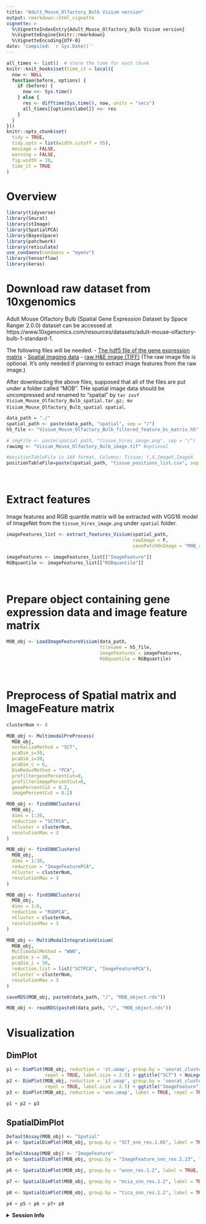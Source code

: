 ```yaml
---
title: "Adult_Mouse_Olfactory_Bulb Visium version"
output: rmarkdown::html_vignette
vignette: >
  %\VignetteIndexEntry{Adult_Mouse_Olfactory_Bulb Visium version}
  %\VignetteEngine{knitr::rmarkdown}
  %\VignetteEncoding{UTF-8}
date: 'Compiled: `r Sys.Date()`'
---
```


```r
all_times <- list()  # store the time for each chunk
knitr::knit_hooks$set(time_it = local({
  now <- NULL
  function(before, options) {
    if (before) {
      now <<- Sys.time()
    } else {
      res <- difftime(Sys.time(), now, units = "secs")
      all_times[[options$label]] <<- res
    }
  }
}))
knitr::opts_chunk$set(
  tidy = TRUE,
  tidy.opts = list(width.cutoff = 95),
  message = FALSE,
  warning = FALSE,
  fig.width = 10,
  time_it = TRUE
)
```


# Overview

```r
library(tidyverse)
library(Seurat)
library(stImage)
library(SpatialPCA)
library(BayesSpace)
library(patchwork)
library(reticulate)
use_condaenv(condaenv = "myenv")
library(tensorflow)
library(keras)
```


# Download raw dataset from 10xgenomics

Adult Mouse Olfactory Bulb (Spatial Gene Expression Dataset by Space Ranger 2.0.0) dataset can be accessed at https://www.10xgenomics.com/resources/datasets/adult-mouse-olfactory-bulb-1-standard-1. 

The following files will be needed:
- [The hdf5 file of the gene expression matrix](https://cf.10xgenomics.com/samples/spatial-exp/2.0.0/Visium_Mouse_Olfactory_Bulb/Visium_Mouse_Olfactory_Bulb_filtered_feature_bc_matrix.h5)
- [Spatial imaging data](https://cf.10xgenomics.com/samples/spatial-exp/2.0.0/Visium_Mouse_Olfactory_Bulb/Visium_Mouse_Olfactory_Bulb_spatial.tar.gz)
- [raw H&E image (TIFF)](https://cf.10xgenomics.com/samples/spatial-exp/2.0.0/Visium_Mouse_Olfactory_Bulb/Visium_Mouse_Olfactory_Bulb_image.tif) (The raw image file is optional. It's only needed if planning to extract image features from the raw image.)

After downloading the above files, supposed that all of the files are put under a folder called "MOB". THe spatial image data should be uncompressed and renamed to "spatial" by `tar zxvf Visium_Mouse_Olfactory_Bulb_spatial.tar.gz; mv Visium_Mouse_Olfactory_Bulb_spatial spatial`.



```r
data_path = "./"
spatial_path <- paste(data_path, "spatial", sep = "/")
h5_file <- "Visium_Mouse_Olfactory_Bulb_filtered_feature_bc_matrix.h5"

# imgFile <- paste(spatial_path, "tissue_hires_image.png", sep = "/")
rawimg <- "Visium_Mouse_Olfactory_Bulb_image.tif" #optional

#positionTableFile is 10X format, Columns: Tissue; Y,X,ImageY,ImageX
positionTableFile=paste(spatial_path, "tissue_positions_list.csv", sep = "/")

```


<br>

# Extract features

Image features and RGB quantile matrix will be extracted with VGG16 model of ImageNet from the `tissue_hires_image.png` under `spatial` folder.

```r
imageFeatures_list <- extract_features_Visium(spatial_path, 
                                              rawImage = F, 
                                              savePatchOnImage = "MOB_rawpatch.png")

imageFeatures <- imageFeatures_list[["ImageFeature"]]
RGBquantile <- imageFeatures_list[["RGBquantile"]]

```

<br>

# Prepare object containing gene expression data and image feature matrix 

```r
MOB_obj <- LoadImageFeatureVisium(data_path, 
                                  filename = h5_file,
                                  imageFeatures = imageFeatures,
                                  RGBquantile = RGBquantile)

```


<br>

# Preprocess of Spatial matrix and ImageFeature matrix

```r
clusterNum <- 8

MOB_obj <- MultimodalPreProcess(
  MOB_obj, 
  normalizeMethod = "SCT", 
  pcaDim_s=30, 
  pcaDim_i=30, 
  pcaDim_c = 6,
  DimReducMethod = "PCA",
  prefiltergenePercentCut=0,
  prefilterimagePercentCut=0,
  genePercentCut = 0.2,
  imagePercentCut = 0.2)

MOB_obj <- findSNNClusters(
  MOB_obj,
  dims = 1:30,
  reduction = "SCTPCA",
  nCluster = clusterNum,
  resolutionMax = 3
)

MOB_obj <- findSNNClusters(
  MOB_obj,
  dims = 1:30,
  reduction = "ImageFeaturePCA",
  nCluster = clusterNum,
  resolutionMax = 3
)

MOB_obj <- findSNNClusters(
  MOB_obj,
  dims = 1:6,
  reduction = "RGBPCA",
  nCluster = clusterNum,
  resolutionMax = 3
)

MOB_obj <- MultiModalIntegrationVisium(
  MOB_obj,
  MultimodalMethod = "WNN",
  pcaDim_s = 30,
  pcaDim_i = 30,
  reduction.list = list("SCTPCA", "ImageFeaturePCA"),
  nCluster = clusterNum,
  resolutionMax = 3
)

```


```r
saveRDS(MOB_obj, paste0(data_path, "/", "MOB_object.rds"))
```


```r
MOB_obj <- readRDS(paste0(data_path, "/", "MOB_object.rds"))
```


# Visualization

## DimPlot

```r
p1 <- DimPlot(MOB_obj, reduction = 'st.umap', group.by = 'seurat_clusters', label = TRUE, 
              repel = TRUE, label.size = 2.5) + ggtitle("SCT") + NoLegend()
p2 <- DimPlot(MOB_obj, reduction = 'if.umap', group.by = 'seurat_clusters', label = TRUE, 
              repel = TRUE, label.size = 2.5) + ggtitle("ImageFeature") + NoLegend()
p3 <- DimPlot(MOB_obj, reduction = 'wnn.umap', label = TRUE, repel = TRUE, label.size = 2.5) + ggtitle("WNN") + NoLegend()

p1 + p2 + p3
```

## SpatialDimPlot

```r
DefaultAssay(MOB_obj) <- "Spatial"
p4 <- SpatialDimPlot(MOB_obj, group.by = "SCT_snn_res.1.05", label = TRUE, label.box = F, label.size = 2) + ggtitle("SCT") & NoLegend()

DefaultAssay(MOB_obj) <- "ImageFeature"
p5 <- SpatialDimPlot(MOB_obj, group.by = "ImageFeature_snn_res.2.23", label = TRUE, label.box = F, label.size = 2) + ggtitle("ImageFeature") & NoLegend()

p6 <- SpatialDimPlot(MOB_obj, group.by = "wsnn_res.1.2", label = TRUE, label.box = F, repel = TRUE, label.size = 2) + ggtitle("WNN") & NoLegend()

p7 <- SpatialDimPlot(MOB_obj, group.by = "mcia_snn_res.1.2", label = TRUE, label.box = F, repel = TRUE, label.size = 2) + ggtitle("MCIA") & NoLegend()

p8 <- SpatialDimPlot(MOB_obj, group.by = "tica_snn_res.1.2", label = TRUE, label.box = F, repel = TRUE, label.size = 2) + ggtitle("tICA") & NoLegend()

p4 + p5 + p6 + p7+ p8
```


<details>

<summary>**Session Info**</summary>

```r
sessionInfo()
```
</details>
